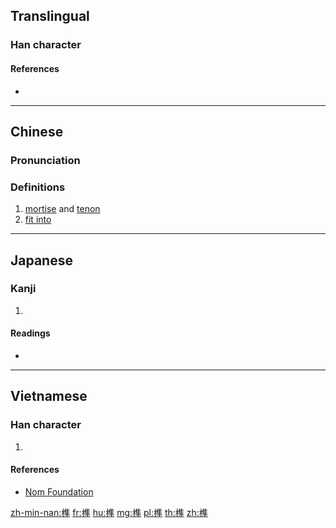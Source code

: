 ==Translingual==

===Han character===
{{Han char|rn=75|rad=木|as=10|sn=14|four=|canj=DOGJ|ids=⿰木隼}}

====References====
* {{Han ref|kx=0544.080|dkj=15264|dj=0931.270|hdz=21264.110|uh=69AB|ud=27051|bh=BA67|bd=47719}}

----

==Chinese==
{{zh-forms}}

===Pronunciation===
{{zh-pron
|m=sǔn
|c=seon2
|mn=sún
|mc=y
|oc=y
|ma=
|cat=n,v
}}

===Definitions===
# [[mortise]] and [[tenon]]
# [[fit into]]

----

==Japanese==

===Kanji===
{{ja-kanji|grade=|rs=木10}}

# {{defn|lang=ja|sort=木10}}

====Readings====
* {{ja-readings|on=[[しゅん]] (shun)|kun=[[ほぞ]] (hozo)}}

----

==Vietnamese==

===Han character===
{{vi-readings|rs=木10| hanviet = chuẩn}}

# {{defn|lang=vi|sort=木10}}

====References====
*[http://nomfoundation.org/common/nom_details.php?codepoint=69ab Nom Foundation]

[[zh-min-nan:榫]]
[[fr:榫]]
[[hu:榫]]
[[mg:榫]]
[[pl:榫]]
[[th:榫]]
[[zh:榫]]